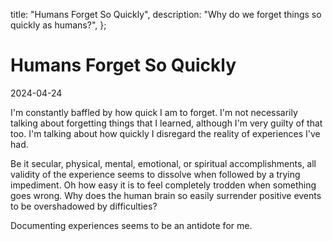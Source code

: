   title: "Humans Forget So Quickly",
  description: "Why do we forget things so quickly as humans?",
};

<BackButton />

# Humans Forget So Quickly

<Date>2024-04-24</Date>

I'm constantly baffled by how quick I am to forget. I'm not necessarily talking about forgetting things that I learned, although I'm very guilty of that too. I'm talking about how quickly I disregard the reality of experiences I've had.

Be it secular, physical, mental, emotional, or spiritual accomplishments, all validity of the experience seems to dissolve when followed by a trying impediment. Oh how easy it is to feel completely trodden when something goes wrong. Why does the human brain so easily surrender positive events to be overshadowed by difficulties?

Documenting experiences seems to be an antidote for me.
